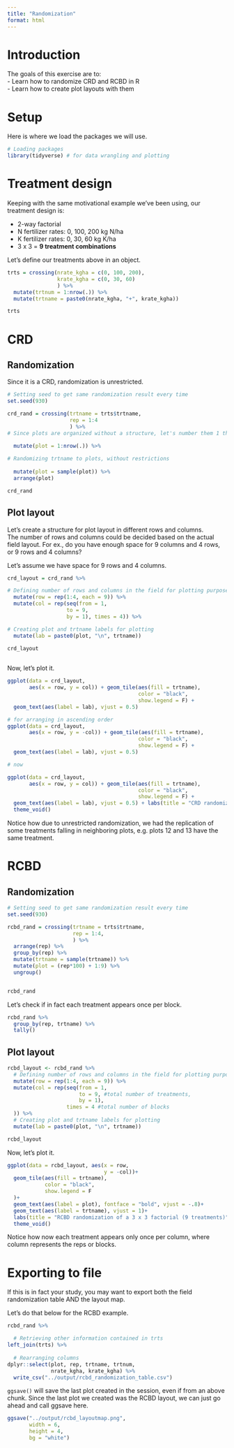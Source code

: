 ```yaml
---
title: "Randomization"
format: html
---
```


# Introduction  
The goals of this exercise are to:  
- Learn how to randomize CRD and RCBD in R  
- Learn how to create plot layouts with them  

# Setup  
Here is where we load the packages we will use.  
```r
# Loading packages
library(tidyverse) # for data wrangling and plotting
```

# Treatment design  
Keeping with the same motivational example we've been using, our treatment design is:  

-   2-way factorial\
-   N fertilizer rates: 0, 100, 200 kg N/ha\
-   K fertilizer rates: 0, 30, 60 kg K/ha\
-   3 x 3 = **9 treatment combinations**

Let's define our treatments above in an object.  
```r
trts = crossing(nrate_kgha = c(0, 100, 200),
                krate_kgha = c(0, 30, 60)
                ) %>%
  mutate(trtnum = 1:nrow(.)) %>%
  mutate(trtname = paste0(nrate_kgha, "+", krate_kgha))

trts
```


# CRD  
## Randomization  
Since it is a CRD, randomization is unrestricted.  

```r
# Setting seed to get same randomization result every time
set.seed(930)

crd_rand = crossing(trtname = trts$trtname, 
                    rep = 1:4
                    ) %>%
# Since plots are organized without a structure, let's number them 1 through 36

  mutate(plot = 1:nrow(.)) %>%
  
# Randomizing trtname to plots, without restrictions 
  
  mutate(plot = sample(plot)) %>%
  arrange(plot)

crd_rand

```

## Plot layout  
Let's create a structure for plot layout in different rows and columns.  
The number of rows and columns could be decided based on the actual field layout. For ex., do you have enough space for 9 columns and 4 rows, or 9 rows and 4 columns?  

Let's assume we have space for 9 rows and 4 columns.  

```r

crd_layout = crd_rand %>%

# Defining number of rows and columns in the field for plotting purposes
  mutate(row = rep(1:4, each = 9)) %>%
  mutate(col = rep(seq(from = 1, 
                   to = 9,
                   by = 1), times = 4)) %>%

# Creating plot and trtname labels for plotting
  mutate(lab = paste0(plot, "\n", trtname))

crd_layout
  


```

Now, let's plot it.
```r

ggplot(data = crd_layout,
       aes(x = row, y = col)) + geom_tile(aes(fill = trtname),
                                          color = "black",
                                          show.legend = F) +
  geom_text(aes(label = lab), vjust = 0.5) 

# for arranging in ascending order 
ggplot(data = crd_layout,
       aes(x = row, y = -col)) + geom_tile(aes(fill = trtname),
                                          color = "black",
                                          show.legend = F) +
  geom_text(aes(label = lab), vjust = 0.5) 

# now 

ggplot(data = crd_layout,
       aes(x = row, y = col)) + geom_tile(aes(fill = trtname),
                                          color = "black",
                                          show.legend = F) +
  geom_text(aes(label = lab), vjust = 0.5) + labs(title = "CRD randomization of 3 x 3 factorial design") +
  theme_void()

```

Notice how due to unrestricted randomization, we had the replication of some treatments falling in neighboring plots, e.g. plots 12 and 13 have the same treatment.  


# RCBD  
## Randomization  
```r
# Setting seed to get same randomization result every time
set.seed(930)

rcbd_rand = crossing(trtname = trts$trtname,
                     rep = 1:4,
                     ) %>%
  arrange(rep) %>%
  group_by(rep) %>%
  mutate(trtname = sample(trtname)) %>%
  mutate(plot = (rep*100) + 1:9) %>%
  ungroup()


rcbd_rand
```

Let's check if in fact each treatment appears once per block.  
```r
rcbd_rand %>%
  group_by(rep, trtname) %>%
  tally()
```

## Plot layout  
```r
rcbd_layout <- rcbd_rand %>%
  # Defining number of rows and columns in the field for plotting purposes
  mutate(row = rep(1:4, each = 9)) %>%
  mutate(col = rep(seq(from = 1, 
                       to = 9, #total number of treatments, 
                       by = 1), 
                   times = 4 #total number of blocks
  )) %>%
  # Creating plot and trtname labels for plotting
  mutate(lab = paste0(plot, "\n", trtname))

rcbd_layout
```

Now, let's plot it.
```r
ggplot(data = rcbd_layout, aes(x = row, 
                               y = -col))+
  geom_tile(aes(fill = trtname),
            color = "black",
            show.legend = F
  )+
  geom_text(aes(label = plot), fontface = "bold", vjust = -.8)+
  geom_text(aes(label = trtname), vjust = 1)+
  labs(title = "RCBD randomization of a 3 x 3 factorial (9 treatments)") +
  theme_void()

```

Notice how now each treatment appears only once per column, where column represents the reps or blocks.  

# Exporting to file  
If this is in fact your study, you may want to export both the field randomization table AND the layout map.  

Let's do that below for the RCBD example.  

```r
rcbd_rand %>%

  # Retrieving other information contained in trts
left_join(trts) %>%
  
  # Rearranging columns  
dplyr::select(plot, rep, trtname, trtnum,
              nrate_kgha, krate_kgha) %>%
  write_csv("../output/rcbd_randomization_table.csv")

```

`ggsave()` will save the last plot created in the session, even if from an above chunk. Since the last plot we created was the RCBD layout, we can just go ahead and call ggsave here.  

```r
ggsave("../output/rcbd_layoutmap.png",
       width = 6,
       height = 4,
       bg = "white")
```


